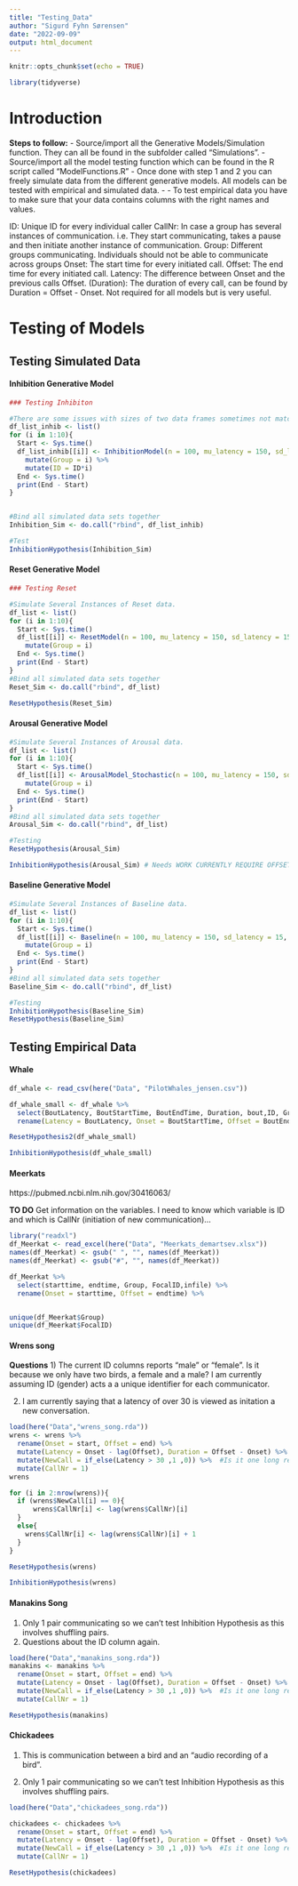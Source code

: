 ```yaml
---
title: "Testing_Data"
author: "Sigurd Fyhn Sørensen"
date: "2022-09-09"
output: html_document
---
```


```r
knitr::opts_chunk$set(echo = TRUE)
```

```r
library(tidyverse)
```


# Introduction
**Steps to follow:**
\- Source/import all the Generative Models/Simulation function. They can all be found in the subfolder called "Simulations".
\- Source/import all the model testing function which can be found in the R script called "ModelFunctions.R" 
\- Once done with step 1 and 2 you can freely simulate data from the different generative models. All models can be tested with empirical and simulated data.
\- \- To test empirical data you have to make sure that your data contains columns with the right names and values. 

ID: Unique ID for every individual caller
CallNr: In case a group has several instances of communication. i.e. They start communicating, takes a pause and then initiate another instance of communication.
Group: Different groups communicating. Individuals should not be able to communicate across groups
Onset: The start time for every initiated call.
Offset: The end time for every initiated call.
Latency: The difference between Onset and the previous calls Offset. 
(Duration): The duration of every call, can be found by Duration = Offset - Onset. Not required for all models but is very useful. 




# Testing of Models

## Testing Simulated Data

#### Inhibition Generative Model
```r
### Testing Inhibiton

#There are some issues with sizes of two data frames sometimes not matching... Should be looked at..
df_list_inhib <- list()
for (i in 1:10){
  Start <- Sys.time()
  df_list_inhib[[i]] <- InhibitionModel(n = 100, mu_latency = 150, sd_latency = 15, mu_duration = 300, sd_duration = 100) %>% 
    mutate(Group = i) %>% 
    mutate(ID = ID*i)
  End <- Sys.time()
  print(End - Start)
}


#Bind all simulated data sets together
Inhibition_Sim <- do.call("rbind", df_list_inhib)

#Test
InhibitionHypothesis(Inhibition_Sim)
```

#### Reset Generative Model
```r
### Testing Reset

#Simulate Several Instances of Reset data.
df_list <- list()
for (i in 1:10){
  Start <- Sys.time()
  df_list[[i]] <- ResetModel(n = 100, mu_latency = 150, sd_latency = 15, mu_duration = 300, sd_duration = 100) %>% 
    mutate(Group = i)
  End <- Sys.time()
  print(End - Start)
}
#Bind all simulated data sets together
Reset_Sim <- do.call("rbind", df_list)

ResetHypothesis(Reset_Sim)

```

#### Arousal Generative Model
```r
#Simulate Several Instances of Arousal data.
df_list <- list()
for (i in 1:10){
  Start <- Sys.time()
  df_list[[i]] <- ArousalModel_Stochastic(n = 100, mu_latency = 150, sd_latency = 15) %>% 
    mutate(Group = i)
  End <- Sys.time()
  print(End - Start)
}
#Bind all simulated data sets together
Arousal_Sim <- do.call("rbind", df_list)

#Testing
ResetHypothesis(Arousal_Sim)

InhibitionHypothesis(Arousal_Sim) # Needs WORK CURRENTLY REQUIRE OFFSET / DURATION
```



#### Baseline Generative Model
```r
#Simulate Several Instances of Baseline data.
df_list <- list()
for (i in 1:10){
  Start <- Sys.time()
  df_list[[i]] <- Baseline(n = 100, mu_latency = 150, sd_latency = 15, mu_duration = 50, sd_duration = 10) %>% 
    mutate(Group = i)
  End <- Sys.time()
  print(End - Start)
}
#Bind all simulated data sets together
Baseline_Sim <- do.call("rbind", df_list)

#Testing
InhibitionHypothesis(Baseline_Sim)
ResetHypothesis(Baseline_Sim)
```



## Testing Empirical Data

#### Whale
```r
df_whale <- read_csv(here("Data", "PilotWhales_jensen.csv"))

df_whale_small <- df_whale %>%
  select(BoutLatency, BoutStartTime, BoutEndTime, Duration, bout,ID, Group) %>% 
  rename(Latency = BoutLatency, Onset = BoutStartTime, Offset = BoutEndTime, CallNr = bout)
```


```r
ResetHypothesis2(df_whale_small)
```

```r
InhibitionHypothesis(df_whale_small)
```

#### Meerkats
https://pubmed.ncbi.nlm.nih.gov/30416063/

**TO DO**
Get information on the variables. I need to know which variable is ID and which is CallNr (initiation of new communication)...

```r
library("readxl")
df_Meerkat <- read_excel(here("Data", "Meerkats_demartsev.xlsx"))
names(df_Meerkat) <- gsub(" ", "", names(df_Meerkat))
names(df_Meerkat) <- gsub("#", "", names(df_Meerkat))

df_Meerkat %>% 
  select(starttime, endtime, Group, FocalID,infile) %>% 
  rename(Onset = starttime, Offset = endtime) %>%


unique(df_Meerkat$Group)
unique(df_Meerkat$FocalID)
```

#### Wrens song
**Questions**
1) The current ID columns reports "male" or "female". Is it because we only have two birds, a female and a male? I am currently assuming ID (gender) acts a a unique identifier for each communicator. 

2) I am currently saying that a latency of over 30 is viewed as initation a new conversation. 
```r
load(here("Data","wrens_song.rda"))
wrens <- wrens %>%  
  rename(Onset = start, Offset = end) %>% 
  mutate(Latency = Onset - lag(Offset), Duration = Offset - Onset) %>% 
  mutate(NewCall = if_else(Latency > 30 ,1 ,0)) %>%  #Is it one long recording or several small communique combined. 
  mutate(CallNr = 1)
wrens

for (i in 2:nrow(wrens)){
  if (wrens$NewCall[i] == 0){
      wrens$CallNr[i] <- lag(wrens$CallNr)[i]
  }
  else{
    wrens$CallNr[i] <- lag(wrens$CallNr)[i] + 1
  }
}

ResetHypothesis(wrens)

InhibitionHypothesis(wrens)

```
#### Manakins Song
1) Only 1 pair communicating so we can't test Inhibition Hypothesis as this involves shuffling pairs. 
2) Questions about the ID column again. 
```r
load(here("Data","manakins_song.rda"))
manakins <- manakins %>%  
  rename(Onset = start, Offset = end) %>% 
  mutate(Latency = Onset - lag(Offset), Duration = Offset - Onset) %>% 
  mutate(NewCall = if_else(Latency > 30 ,1 ,0)) %>%  #Is it one long recording or several small communique combined. 
  mutate(CallNr = 1)

ResetHypothesis(manakins)
```
#### Chickadees
1) This is communication between a bird and an "audio recording of a bird". 

2) Only 1 pair communicating so we can't test Inhibition Hypothesis as this involves shuffling pairs. 
```r
load(here("Data","chickadees_song.rda"))

chickadees <- chickadees %>%  
  rename(Onset = start, Offset = end) %>% 
  mutate(Latency = Onset - lag(Offset), Duration = Offset - Onset) %>% 
  mutate(NewCall = if_else(Latency > 30 ,1 ,0)) %>%  #Is it one long recording or several small communique combined. 
  mutate(CallNr = 1)

ResetHypothesis(chickadees)

```


